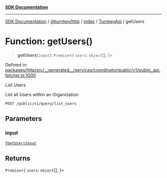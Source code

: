 [**SDK Documentation**](../../../../../../README.mdx)

***

[SDK Documentation](../../../../../../packages.mdx) / [@turnkey/http](../../../../README.mdx) / [index](../../../README.mdx) / [TurnkeyApi](../README.mdx) / getUsers

# Function: getUsers()

> **getUsers**(`input`): `Promise`\<\{ `users`: `object`[]; \}\>

Defined in: [packages/http/src/\_\_generated\_\_/services/coordinator/public/v1/public\_api.fetcher.ts:1000](https://github.com/tkhq/sdk/blob/3a88af7d1d927c6022706911d6af0f92f1440e00/packages/http/src/__generated__/services/coordinator/public/v1/public_api.fetcher.ts#L1000)

List Users

List all Users within an Organization

`POST /public/v1/query/list_users`

## Parameters

### input

[`TGetUsersInput`](../type-aliases/TGetUsersInput.mdx)

## Returns

`Promise`\<\{ `users`: `object`[]; \}\>
